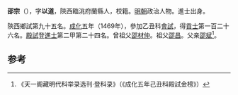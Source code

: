 '''邵宗'''（{{bd|1430年||？}}），字'''以道'''，陝西臨洮府蘭縣人，校籍。[[明朝|明朝]]政治人物。進士出身。

陝西鄉試第九十五名。[[成化|成化]]五年（1469年），參加乙丑科[[會試|會試]]，得[[貢士|貢士]]第一百二十六名。[[殿試|殿試]]登[[進士|進士]]第二甲第二十四名。曾祖父[[邵材仲|邵材仲]]。祖父[[邵昌|邵昌]]。父亲[[邵斌|邵斌]]<ref>《天一阁藏明代科举录选刊·登科录》（《成化五年己丑科殿試金榜》）</ref>。

==参考==
{{reflist}}
{{明朝人物小作品}}
{{成化五年己丑科殿試金榜}}